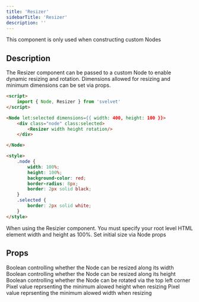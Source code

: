 ```yaml
---
title: 'Resizer'
sidebarTitle: 'Resizer'
description: ''
---
```


<Info>This component is only used when constructing custom Nodes</Info>

## Description

The Resizer component can be passed to a custom Node to enable dynamic resizing and rotation. Dimensions allowed for resizing and minimum dimensions can be set via props.

```HTML MyNode.svelte
<script>
	import { Node, Resizer } from 'svelvet'
</script>

<Node let:selected dimensions={{ width: 400, height: 100 }}>
	<div class="node" class:selected>
    	<Resizer width height rotation/>
    </div>

</Node>

<style>
	.node {
		width: 100%;
		height: 100%;
		background-color: red;
		border-radius: 8px;
		border: 2px solid black;
	}
	.selected {
		border: 2px solid white;
	}
</style>
```

<Warning>
  When using the Resizier component. You must specify your root level HTML
  element width and height as 100%. Set initial size via Node props
</Warning>

## Props

<ResponseField name="width" type="number" default="false">
  Boolean controlling whether the Node can be resized along its width
</ResponseField>

<ResponseField name="width" type="number" default="false">
  Boolean controlling whether the Node can be resized along its height
</ResponseField>
<ResponseField name="rotation" type="boolean" default="false">
  Boolean controlling whether the Node can be rotated via the top left corner
</ResponseField>

<ResponseField name="minHeight" type="number" default="200">
  Pixel value reprsenting the minimum alowed height when resizing
</ResponseField>
<ResponseField name="minHeight" type="number" default="100">
  Pixel value reprsenting the minimum alowed width when resizing
</ResponseField>
